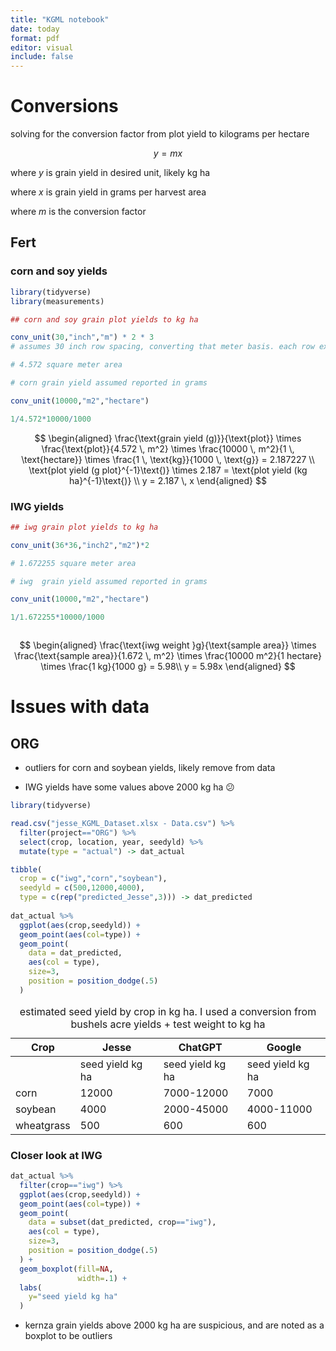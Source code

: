 ```yaml
---
title: "KGML notebook"
date: today
format: pdf
editor: visual
include: false
---
```


# Conversions

solving for the conversion factor from plot yield to kilograms per hectare

$$ y  = mx $$

where $y$ is grain yield in desired unit, likely kg ha

where $x$ is grain yield in grams per harvest area

where $m$ is the conversion factor

## Fert 

### corn and soy yields

```r
library(tidyverse)
library(measurements)

## corn and soy grain plot yields to kg ha

conv_unit(30,"inch","m") * 2 * 3
# assumes 30 inch row spacing, converting that meter basis. each row experiences 30in row spacing. so 2 rows at 30 inch row spacing for 3 meters experiences 3 meters long and 2*30inch row spacing

# 4.572 square meter area

# corn grain yield assumed reported in grams

conv_unit(10000,"m2","hectare")

1/4.572*10000/1000


```

$$
\begin{aligned}
\frac{\text{grain yield (g)}}{\text{plot}} \times \frac{\text{plot}}{4.572 \, m^2} \times \frac{10000 \, m^2}{1 \, \text{hectare}} \times \frac{1 \, \text{kg}}{1000 \, \text{g}} = 2.187227 \\
\text{plot yield (g plot}^{-1}\text{)} \times 2.187 = \text{plot yield (kg ha}^{-1}\text{)} \\
y = 2.187 \, x 
\end{aligned}
$$

### IWG yields

```r

## iwg grain plot yields to kg ha

conv_unit(36*36,"inch2","m2")*2

# 1.672255 square meter area

# iwg  grain yield assumed reported in grams

conv_unit(10000,"m2","hectare")

1/1.672255*10000/1000



```

$$
\begin{aligned}
\frac{\text{iwg weight }g}{\text{sample area}} \times \frac{\text{sample area}}{1.672 \, m^2} \times \frac{10000 m^2}{1 hectare} \times \frac{1 kg}{1000 g} = 5.98\\
y = 5.98x
\end{aligned}
$$

# Issues with data

## ORG 

-   outliers for corn and soybean yields, likely remove from data

-   IWG yields have some values above 2000 kg ha 😕

```r

library(tidyverse)

read.csv("jesse_KGML_Dataset.xlsx - Data.csv") %>% 
  filter(project=="ORG") %>% 
  select(crop, location, year, seedyld) %>% 
  mutate(type = "actual") -> dat_actual

tibble(
  crop = c("iwg","corn","soybean"),
  seedyld = c(500,12000,4000),
  type = c(rep("predicted_Jesse",3))) -> dat_predicted
  
dat_actual %>% 
  ggplot(aes(crop,seedyld)) +
  geom_point(aes(col=type)) +
  geom_point(
    data = dat_predicted,
    aes(col = type),
    size=3,
    position = position_dodge(.5)
  ) 

```

| Crop       | Jesse            | ChatGPT          | Google           |
|------------|------------------|------------------|------------------|
|            | seed yield kg ha | seed yield kg ha | seed yield kg ha |
| corn       | 12000            | 7000-12000       | 7000             |
| soybean    | 4000             | 2000-45000       | 4000-11000       |
| wheatgrass | 500              | 600              | 600              |

: estimated seed yield by crop in kg ha. I used a conversion from bushels acre yields + test weight to kg ha

### Closer look at IWG

```r
dat_actual %>% 
  filter(crop=="iwg") %>% 
  ggplot(aes(crop,seedyld)) +
  geom_point(aes(col=type)) +
  geom_point(
    data = subset(dat_predicted, crop=="iwg"),
    aes(col = type),
    size=3,
    position = position_dodge(.5)
  ) +
  geom_boxplot(fill=NA, 
               width=.1) +
  labs(
    y="seed yield kg ha"
  )

```

-   kernza grain yields above 2000 kg ha are suspicious, and are noted as a boxplot to be outliers
